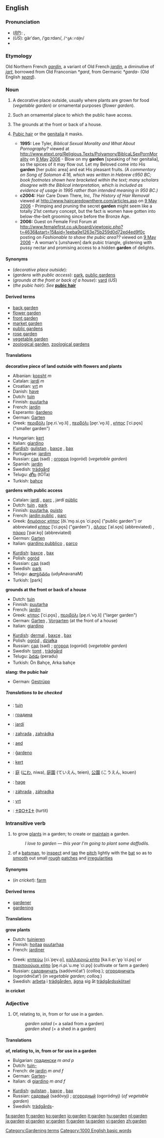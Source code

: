 ==English==

===Pronunciation===
*(''[[RP]]''): {{IPA|/ˈɡɑːdən/}}, {{SAMPA|/"gA:d@n/}}
*(''US''): gärʹdən, /ˈɡɑːrdən/, /<tt>"gA:rd@n</tt>/
*{{audio|en-us-garden.ogg|Audio (US)}}

===Etymology===
Old Northern French ''[[gardin]]'', a variant of Old French ''[[jardin]]'', a diminutive of ''[[jart]]'', borrowed from Old Franconian ''*gard'', from Germanic ''*garda-'' (Old English ''[[geard|ȝeard]]'').

===Noun===
{{en-noun}}

# A decorative place outside, usually where plants are grown for food (''vegetable garden'') or ornamental purposes (''flower garden'').
#{{tag|in plural '''gardens'''}} Such an ornamental place to which the public have access.
# The grounds at the front or back of a house.
#{{slang}} [[pubic hair|Pubic hair]] or the [[genitalia]] it masks.
#*'''1995:''' Lee Tyler, ''Biblical Sexual Morality and What About Pornography?'' viewed at [[http://www.etext.org/Religious.Texts/Polyamory/BiblcaLSexPornMorality]] on [[9 May]] [[2006]] - Blow on my '''garden''' [speaking of her genitalia], so the spices of it may flow out. Let my Beloved come into His '''garden''' [her pubic area] and eat His pleasant fruits. ''(A commentary on Song of Solomon 4:16, which was written in Hebrew c950 BC; book footnotes shown here bracketed within the text; many scholars disagree with the Biblical interpretation, which is included as evidence of usage in 1995 rather than intended meaning in 950 BC.)''
#*'''c2004:''' Hair Care Down There, Inc, ''The History of Hair Removal'' viewed at [[http://www.haircaredownthere.com/articles.asp]] on [[9 May]] [[2006]] - Primping and pruning the secret '''garden''' might seem like a totally 21st century concept, but the fact is women have gotten into below-the-belt grooming since before the Bronze Age.
#*'''2006:''' Guest on Female First Forum at [[http://www.femalefirst.co.uk/board/viewtopic.php?t=4636&start=15&sid=1eeba9e1263e75b259d0d72ed4ed9f0c]] posting on ''Fashionable to shave the pubic area??'' viewed on [[9 May]] [[2006]] - A woman's [unshaven] dark pubic triangle, glistening with pussy nectar and promising access to a hidden '''garden''' of delights.

====Synonyms====
*(''decorative place outside''):
*(''gardens with public access''): [[park]], [[public gardens]]
*(''grounds at the front or back of a house''): [[yard]] (''US'')
*(''the pubic hair''): ''See'' '''[[pubic hair]]'''

====Derived terms====
<!--terms derived from the NOUN-->
*[[back garden]]
*[[flower garden]]
*[[front garden]]
*[[market garden]]
*[[public gardens]]
*[[rose garden]]
*[[vegetable garden]]
*[[zoological garden]], [[zoological gardens]]

====Translations====
'''decorative piece of land outside with flowers and plants'''
{{top}}
*Albanian: [[kopsht]] ''m''
*Catalan: [[jardí]] ''m''
*Croatian: [[vrt]] ''m''
*Danish: [[have]]
*Dutch: [[tuin]] {{m}}
*Finnish: [[puutarha]]
*French: [[jardin]] {{m}}
*Esperanto: [[ĝardeno]]
*German: [[Garten]] {{m}}
*Greek: [[περιβόλι]] [pe̞.ri.ˈvo̞.li] {{n}}, [[περβόλι]] [pe̞r.ˈvo̞.li] {{n}}, [[κήπος]] [ˈci.po̞s] ("smaller garden") {{m}}
{{mid}}
*Hungarian: [[kert]]
*Italian: [[giardino]] {{m}}
*[[Kurdish]]: [[gulistan]] {{f}}, [[baxçe]] {{m}}, [[bax]] {{m}}
*Portuguese: [[jardim]] {{m}}
*Russian: [[сад]] (sad) {{m}}; [[огород]] (ogoród) {{m}} (''vegetable garden'')
*Spanish: [[jardín]] {{m}}
*Swedish: [[trädgård]] {{c}}
*Telugu: [[తోట]] (tOTa)
*Turkish: [[bahçe]]
{{bottom}}

'''gardens with public access'''
{{top}}
*Catalan: [[jardí]] {{m}}, [[parc]] {{m}}, jardí [[públic]] {{m}}
*Dutch: [[tuin]] {{m}}, [[park]] {{n}}
*Finnish: [[puutarha]], [[puisto]]
*French: [[jardin public]] {{m}}, [[parc]] {{m}}
*Greek: [[δημόσιος κήπος]] [ði.ˈmo̞.si.o̞s ˈci.po̞s] ("public garden") or abbreviated [[κήπος]] [ˈci.po̞s] ("garden") {{m}}, [[άλσος]] [ˈal.so̞s] (abbreviated) {{m}}, [[πάρκο]] [ˈpar.ko̞] (abbreviated) {{n}}
*Germsn: [[Garten]] {{m}}
*Italian: [[giardino pubblico]] {{m}}, [[parco]] {{m}}
{{mid}}
*[[Kurdish]]: [[baxçe]] {{m}}, [[bax]] {{m}}
*Polish: [[ogród]] {{m}}
*Russian: [[сад]] (sad) {{m}}
*Swedish: [[park]] {{c}}
*Telugu: [[ఉద్యానవనం]] (udyAnavanaM)
*Turkish: [park] 
{{bottom}}

'''grounds at the front or back of a house'''
{{top}}
*Dutch: [[tuin]] {{m}}
*Finnish: [[puutarha]]
*French: [[jardin]] {{m}}
*Greek: [[κήπος]] [ˈci.po̞s] {{m}}, [[περιβόλι]] [pe̞.ri.ˈvo̞.li] ("larger garden") {{n}}
*German: [[Garten]] {{m}}, [[Vorgarten]] {{m}} (at the front of a house)
*Italian: [[giardino]] {{m}}
{{mid}}
*[[Kurdish]]: [[dermal]] {{f}}, [[baxçe]] {{m}}, [[bax]] {{m}}
*Polish: [[ogród]] {{m}}, [[działka]] {{f}}
*Russian: [[сад]] (sad) {{m}}; [[огород]] (ogoród) {{m}} (''vegetable garden'')
*Swedish: [[tomt]] {{c}}, [[trädgård]] {{c}}
*Telugu: [[పెరడు]] (peradu)
* Turkish: Ön Bahçe, Arka bahçe
{{bottom}}

'''slang: the pubic hair'''
{{top}}
*German: [[Gestrüpp]] {{n}}
{{mid}}
{{bottom}}

=====Translations to be checked=====
{{checktrans}}

*{{ttbc|Afrikaans}}: [[tuin]]
*{{ttbc|Bulgarian}}: [[градина]] {{f}}
*{{ttbc|Catalan}}: [[jardí]] {{m}}
*{{ttbc|Czech}}: [[zahrada]] {{f}}, [[zahrádka]] {{f}}
*{{ttbc|Estonian}}: [[aed]]
*{{ttbc|Esperanto}}: [[ĝardeno]]
*{{ttbc|Hungarian}}: [[kert]]
*{{ttbc|Japanese}}: [[庭]] ([[にわ]], niwa), [[庭園]] (ていえん, teien), [[公園]] (こうえん, kouen)
*{{ttbc|Norwegian}}: [[hage]] {{c}}
*{{ttbc|Slovak}}: [[záhrada#Slovak|záhrada]] {{f}}, [[záhradka]] {{f}}
*{{ttbc|Slovene}}: [[vrt]] {{m}}
*{{ttbc|Tamazight}}: [[ⵜⵓⵔⵜⵉⵜ]] (turtit) {{f}}

===Intransitive verb===
{{en-verb}}

#to grow [[plant]]s in a garden; to create or [[maintain]] a garden.
#:''I love to garden &mdash; this year I'm going to plant some daffodils.''
#{{cricket}} of a [[batsman]], to [[inspect]] and [[tap]] the [[pitch]] lightly with the [[bat]] so as to [[smooth]] out small [[rough]] [[patches]] and [[irregularity|irregularities]]

====Synonyms====
*(''in cricket''): [[farm]]

====Derived terms====
<!--terms derived from the VERB-->
*[[gardener]]
*[[gardening]]<!--noun-->

====Translations====
'''grow plants'''
{{top}}
*Dutch: [[tuinieren]]
*Finnish: [[hoitaa]] [[puutarha|puutarhaa]]
*French: [[jardiner]]
{{mid}}
*Greek: [[κηπεύω]] [ci.ˈpe̞v.o̞], [[καλλιεργώ κήπο]] [ka.li.e̞r.ˈɣo̞ ˈci.po̞] or [[περιποιούμαι κήπο]] [pe̞.ri.pi.ˈu.me̞ ˈci.po̞] (cultivate or farm a garden)
*Russian: [[садовничать]] (sadóvničat’) (''colloq.''); [[огородничать]] (ogoródničat’) (''in vegetable garden; colloq.'')
*Swedish: [[arbeta]] i [[trädgård]]en, [[ägna]] sig åt [[trädgårdsskötsel]]
{{bottom}}

'''in cricket'''
{{top}}
{{mid}}
{{bottom}}

===Adjective===
{{en-adj|-}}

# Of, relating to, in, from or for use in a garden.
#:''garden salad'' (= a salad from a garden)
#:''garden shed'' (= a shed in a garden)

====Translations====
'''of, relating to, in, from or for use in a garden'''
{{top}}
*Bulgarian: [[градински]] ''m and p''
*Dutch: [[tuin-]]
*French: de [[jardin]] ''m and f''
*German: [[Garten]]-
*Italian: di [[giardino]] ''m and f''
{{mid}}
*[[Kurdish]]: [[gulistan]] {{f}}, [[baxçe]] {{m}}, [[bax]] {{m}}
*Russian: [[садовый]] (sadóvyj) {{m}}; [[огородный]] (ogoródnyj) {{f}} (''of vegetable garden'')
*Swedish: [[trädgård]]s-
{{bottom}}

[[Category:Gardening terms]]
[[Category:1000 English basic words]]

[[fa:garden]]
[[fr:garden]]
[[ko:garden]]
[[io:garden]]
[[it:garden]]
[[hu:garden]]
[[nl:garden]]
[[ja:garden]]
[[pl:garden]]
[[sr:garden]]
[[fi:garden]]
[[ta:garden]]
[[vi:garden]]
[[zh:garden]]